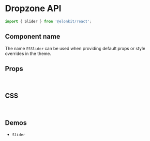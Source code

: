 
<Meta title="Components API/Slider" />

# Dropzone API

```js
import { Slider } from '@elonkit/react';
```

## Component name

The name `ESSlider` can be used when providing default props or style overrides in the theme.

## Props

<TableInterface name="SliderProps" variant="props" />

<br />

## CSS

<TableInterface name="SliderClasses" variant="css" />

<br />

## Demos

<ul>
  <li>
    <LinkTo kind="components-Slider" story="demo">
      <code>Slider</code>
    </LinkTo>
  </li>
</ul>
